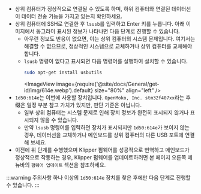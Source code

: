 * 상위 컴퓨터가 정상적으로 연결될 수 있도록 하며, 하위 컴퓨터와 연결된 데이터선이 데이터 전송 기능을 가지고 있는지 확인하세요.
* 상위 컴퓨터에 SSH로 연결한 후 `lsusb`를 입력하고 Enter 키를 누릅니다. 아래 이미지에서 동그라미 표시된 정보가 나타나면 다음 단계로 진행할 수 있습니다.
    * 아무런 정보도 반응이 없으면, 이는 상위 컴퓨터의 시스템 문제입니다. 여기서는 해결할 수 없으므로, 정상적인 시스템으로 교체하거나 상위 컴퓨터를 교체해야 합니다.
    * `lsusb` 명령이 없다고 표시되면 다음 명령어를 실행하여 설치할 수 있습니다.
        ```bash
        sudo apt-get install usbutils
        ```
        <ImageView image={require('@site/docs/General/get-id/img/614e.webp').default} size="80%" align="left" />
* `1d50:614e`는 이번에 사용할 장치입니다. `OpenMoko, Inc. stm32f407xx`라는 후缀은 일정 부분 참고 가치가 있지만, 판단 기준은 아닙니다.
    * 일부 상위 컴퓨터는 시스템 문제로 인해 장치 정보가 완전히 표시되지 않거나 표시되지 않을 수 있습니다.
    * 만약 `lsusb` 명령어를 입력하면 장치가 표시되지만 `1d50:614e`가 보이지 않는 경우, 데이터선을 교체하거나 메인보드를 상위 컴퓨터의 다른 USB 포트에 연결해 보세요.
* 이전에 위 단계를 수행했으며 Klipper 펌웨어를 성공적으로 번역하고 메인보드가 정상적으로 작동하는 경우, Klipper 펌웨어를 업데이트하려면 본 페이지 오른쪽 메뉴바의 `펌웨어 업데이트` 섹션을 참조하세요.

:::warning 주의사항
하나 이상의 `1d50:614e` 장치를 찾은 후에만 다음 단계로 진행할 수 있습니다.
:::

